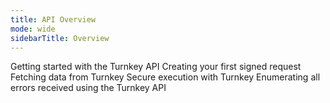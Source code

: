 ```yaml
---
title: API Overview
mode: wide
sidebarTitle: Overview
---
```


<CardGroup>
  <Card title="Introduction" href="/developer-reference/api-overview/intro" icon="file-lines" iconType="solid" horizontal>
    Getting started with the Turnkey API
  </Card>

  <Card title="Stamps" href="/developer-reference/api-overview/stamps" icon="file-lines" iconType="solid" horizontal>
    Creating your first signed request
  </Card>

  <Card title="Queries" href="/developer-reference/api-overview/queries" icon="file-lines" iconType="solid" horizontal>
    Fetching data from Turnkey
  </Card>

  <Card title="Submissions" href="/developer-reference/api-overview/submissions" icon="file-lines" iconType="solid" horizontal>
    Secure execution with Turnkey
  </Card>

  <Card title="Errors" href="/developer-reference/api-overview/errors" icon="file-lines" iconType="solid" horizontal>
    Enumerating all errors received using the Turnkey API
  </Card>
</CardGroup>
